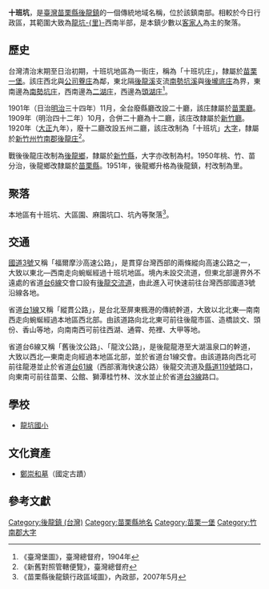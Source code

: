 {{noteTA　
|1 = zh-cn:庄; zh-hk:庄; zh-tw:庄;
}}
'''十班坑'''，是[[臺灣|臺灣]][[苗栗縣|苗栗縣]][[後龍鎮_(台灣)|後龍鎮]]的一個傳統地域名稱，位於該鎮南部。相較於今日行政區，其範圍大致為[[龍坑里|龍坑-{里}-]]西南半部，是本鎮少數以[[客家人|客家人]]為主的聚落。

==歷史==
台灣清治末期至日治初期，十班坑地區為一街庄，稱為「十班坑庄」，隸屬於[[苗栗一堡|苗栗一堡]]。該庄西北與[[公司藔庄|公司藔庄]]為鄰，東北隔[[後龍溪|後龍溪]]支流[[南勢坑溪_(苗栗縣)|南勢坑溪]]與[[後壠底庄|後壠底庄]]為界，東南邊為[[南勢坑_(苗栗縣)|南勢坑庄]]，西南邊為[[二湖庄|二湖庄]]，西邊為[[頭湖_(苗栗縣)|頭湖庄]]<ref name="臺灣堡圖">《臺灣堡圖》，臺灣總督府，1904年</ref>。

1901年（日治[[明治|明治]]三十四年）11月，全台廢縣廳改設二十廳，該庄隸屬於[[苗栗廳|苗栗廳]]。1909年（明治四十二年）10月，合併二十廳為十二廳，該庄改隸屬於[[新竹廳|新竹廳]]。1920年（[[大正|大正]]九年），廢十二廳改設五州二廳，該庄改制為「十班坑」[[大字|大字]]，隸屬於[[新竹州|新竹州]][[竹南郡|竹南郡]][[後龍庄|後龍庄]]<ref>《新舊對照管轄便覽》，臺灣總督府</ref>。

戰後後龍庄改制為[[後龍鄉|後龍鄉]]，隸屬於[[新竹縣|新竹縣]]，大字亦改制為村。1950年桃、竹、苗分治，後龍鄉改隸屬於[[苗栗縣|苗栗縣]]。1951年，後龍鄉升格為後龍鎮，村改制為里。

==聚落==
本地區有十班坑、大區園、麻園坑口、坑內等聚落<ref>《苗栗縣後龍鎮行政區域圖》，內政部，2007年5月</ref>。

==交通==
[[福爾摩沙高速公路|國道3號]]又稱「福爾摩沙高速公路」，是貫穿台灣西部的兩條縱向高速公路之一，大致以東北—西南走向蜿蜒經過十班坑地區。境內未設交流道，但東北部邊界外不遠處的省道[[台6線|台6線]]交會口設有[[後龍交流道_(國道3號)|後龍交流道]]，由此進入可快速前往台灣西部國道3號沿線各地。

省道[[台1線|台1線]]又稱「縱貫公路」，是台北至屏東楓港的傳統幹道，大致以北北東—南南西走向蜿蜒經過本地區西北部。由該道路向北北東可前往後龍市區、造橋談文、頭份、香山等地，向南南西可前往西湖、通霄、苑裡、大甲等地。

省道台6線又稱「舊後汶公路」、「龍汶公路」，是後龍龍港至大湖溫泉口的幹道，大致以西北—東南走向經過本地區北部，並於省道台1線交會。由該道路向西北可前往龍港並止於省道[[台61線|台61線]]（西部濱海快速公路）後龍交流道及[[縣道119號|縣道119號]]路口，向東南可前往苗栗、公館、獅潭桂竹林、汶水並止於省道[[台3線|台3線]]路口。

==學校==
*[[龍坑國小|龍坑國小]]

==文化資產==
*[[鄭崇和墓|鄭崇和墓]]（國定古蹟）

==參考文獻==
{{reflist}}

{{竹南郡}}

[[Category:後龍鎮_(台灣)|Category:後龍鎮 (台灣)]]
[[Category:苗栗縣地名|Category:苗栗縣地名]]
[[Category:苗栗一堡|Category:苗栗一堡]]
[[Category:竹南郡大字|Category:竹南郡大字]]